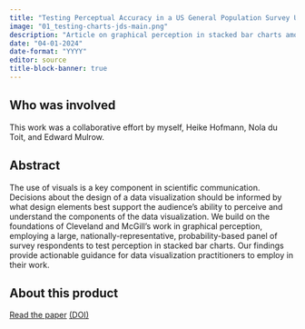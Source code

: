 ```yaml
---
title: "Testing Perceptual Accuracy in a US General Population Survey Using Stacked Bar Charts"
image: "01_testing-charts-jds-main.png"
description: "Article on graphical perception in stacked bar charts among U.S. adults in the Journal of Data Science"
date: "04-01-2024"
date-format: "YYYY"
editor: source
title-block-banner: true
---
```


## Who was involved

This work was a collaborative effort by myself, Heike Hofmann, Nola du Toit, and Edward Mulrow. 

## Abstract

The use of visuals is a key component in scientific communication. Decisions about the design of a data visualization should be informed by what design elements best support the audience's ability to perceive and understand the components of the data visualization. We build on the foundations of Cleveland and McGill's work in graphical perception, employing a large, nationally-representative, probability-based panel of survey respondents to test perception in stacked bar charts. Our findings provide actionable guidance for data visualization practitioners to employ in their work.

## About this product

[Read the paper](https://jds-online.org/journal/JDS/article/1357/info){target="_blank"} [(DOI)](https://doi.org/10.6339/24-JDS1121){target="_blank"}


